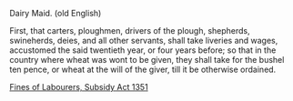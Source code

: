 {{en-noun}} Dairy Maid.  (old English)

First, that carters, ploughmen, drivers of the plough, shepherds, swineherds, deies, and all other servants, shall take liveries and wages, accustomed the said twentieth year, or four years before; so that in the country where wheat was wont to be given, they shall take for the bushel ten pence, or wheat at the will of the giver, till it be otherwise ordained.

[[Wikisource:Fines of Labourers, Subsidy Act 1351|Fines of Labourers, Subsidy Act 1351]]